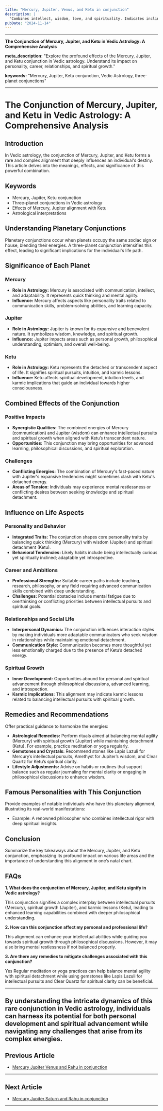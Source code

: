 ```yaml
---
title: "Mercury, Jupiter, Venus, and Ketu in conjunction"
description: |
  "Combines intellect, wisdom, love, and spirituality. Indicates inclinations"
pubDate: "2024-11-14"
---
```


---

**The Conjunction of Mercury, Jupiter, and Ketu in Vedic Astrology: A Comprehensive Analysis**

**meta_description:** "Explore the profound effects of the Mercury, Jupiter, and Ketu conjunction in Vedic astrology. Understand its impact on personality, career, relationships, and spiritual growth."

**keywords:** "Mercury, Jupiter, Ketu conjunction, Vedic Astrology, three-planet conjunctions"

---

# The Conjunction of Mercury, Jupiter, and Ketu in Vedic Astrology: A Comprehensive Analysis

## Introduction

In Vedic astrology, the conjunction of Mercury, Jupiter, and Ketu forms a rare and complex alignment that deeply influences an individual's destiny. This article delves into the meanings, effects, and significance of this powerful combination.

## Keywords

- Mercury, Jupiter, Ketu conjunction
- Three-planet conjunctions in Vedic astrology
- Effects of Mercury, Jupiter alignment with Ketu
- Astrological interpretations

## Understanding Planetary Conjunctions

Planetary conjunctions occur when planets occupy the same zodiac sign or house, blending their energies. A three-planet conjunction intensifies this effect, leading to significant implications for the individual's life path.

## Significance of Each Planet

### Mercury

- **Role in Astrology:** Mercury is associated with communication, intellect, and adaptability. It represents quick thinking and mental agility.
- **Influence:** Mercury affects aspects like personality traits related to communication skills, problem-solving abilities, and learning capacity.

### Jupiter

- **Role in Astrology:** Jupiter is known for its expansive and benevolent nature. It symbolizes wisdom, knowledge, and spiritual growth.
- **Influence:** Jupiter impacts areas such as personal growth, philosophical understanding, optimism, and overall well-being.

### Ketu

- **Role in Astrology:** Ketu represents the detached or transcendent aspect of life. It signifies spiritual pursuits, intuition, and karmic lessons.
- **Influence:** Ketu affects spiritual development, intuition levels, and karmic implications that guide an individual towards higher consciousness.

## Combined Effects of the Conjunction

### Positive Impacts

- **Synergistic Qualities:** The combined energies of Mercury (communication) and Jupiter (wisdom) can enhance intellectual pursuits and spiritual growth when aligned with Ketu’s transcendent nature.
- **Opportunities:** This conjunction may bring opportunities for advanced learning, philosophical discussions, and spiritual exploration.

### Challenges

- **Conflicting Energies:** The combination of Mercury's fast-paced nature with Jupiter's expansive tendencies might sometimes clash with Ketu's detached energy.
- **Areas of Tension:** Individuals may experience mental restlessness or conflicting desires between seeking knowledge and spiritual detachment.

## Influence on Life Aspects

### Personality and Behavior

- **Integrated Traits:** The conjunction shapes core personality traits by balancing quick thinking (Mercury) with wisdom (Jupiter) and spiritual detachment (Ketu).
- **Behavioral Tendencies:** Likely habits include being intellectually curious yet spiritually inclined; adaptable yet introspective.

### Career and Ambitions

- **Professional Strengths:** Suitable career paths include teaching, research, philosophy, or any field requiring advanced communication skills combined with deep understanding.
- **Challenges:** Potential obstacles include mental fatigue due to overthinking or conflicting priorities between intellectual pursuits and spiritual goals.

### Relationships and Social Life

- **Interpersonal Dynamics:** The conjunction influences interaction styles by making individuals more adaptable communicators who seek wisdom in relationships while maintaining emotional detachment.
- **Communication Style:** Communication becomes more thoughtful yet less emotionally charged due to the presence of Ketu’s detached energy.

### Spiritual Growth

- **Inner Development:** Opportunities abound for personal and spiritual advancement through philosophical discussions, advanced learning, and introspection.
- **Karmic Implications:** This alignment may indicate karmic lessons related to balancing intellectual pursuits with spiritual growth.

## Remedies and Recommendations

Offer practical guidance to harmonize the energies:

- **Astrological Remedies:** Perform rituals aimed at balancing mental agility (Mercury) with spiritual growth (Jupiter) while maintaining detachment (Ketu). For example, practice meditation or yoga regularly.
- **Gemstones and Crystals:** Recommend stones like Lapis Lazuli for Mercury’s intellectual pursuits, Amethyst for Jupiter’s wisdom, and Clear Quartz for Ketu’s spiritual clarity.
- **Lifestyle Adjustments:** Advise on habits or routines that support balance such as regular journaling for mental clarity or engaging in philosophical discussions to enhance wisdom.

## Famous Personalities with This Conjunction

Provide examples of notable individuals who have this planetary alignment, illustrating its real-world manifestations:

- Example: A renowned philosopher who combines intellectual rigor with deep spiritual insights.

## Conclusion

Summarize the key takeaways about the Mercury, Jupiter, and Ketu conjunction, emphasizing its profound impact on various life areas and the importance of understanding this alignment in one’s natal chart.

## FAQs

**1. What does the conjunction of Mercury, Jupiter, and Ketu signify in Vedic astrology?**

This conjunction signifies a complex interplay between intellectual pursuits (Mercury), spiritual growth (Jupiter), and karmic lessons (Ketu), leading to enhanced learning capabilities combined with deeper philosophical understanding.

**2. How can this conjunction affect my personal and professional life?**

This alignment can enhance your intellectual abilities while guiding you towards spiritual growth through philosophical discussions. However, it may also bring mental restlessness if not balanced properly.

**3. Are there any remedies to mitigate challenges associated with this conjunction?**

Yes Regular meditation or yoga practices can help balance mental agility with spiritual detachment while using gemstones like Lapis Lazuli for intellectual pursuits and Clear Quartz for spiritual clarity can be beneficial.

---

By understanding the intricate dynamics of this rare conjunction in Vedic astrology, individuals can harness its potential for both personal development and spiritual advancement while navigating any challenges that arise from its complex energies.
---

## Previous Article
- [Mercury Jupiter Venus and Rahu in conjunction](1104050608_Mercury_Jupiter_Venus_and_Rahu_in_conjunction.mdx)

---

## Next Article
- [Mercury Jupiter Saturn and Rahu in conjunction](1104050708_Mercury_Jupiter_Saturn_and_Rahu_in_conjunction.mdx)

---
